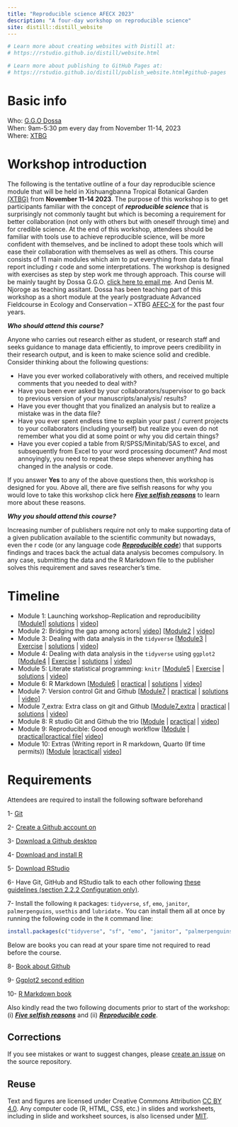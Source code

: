 ```yaml
---
title: "Reproducible science AFECX 2023"
description: "A four-day workshop on reproducible science"
site: distill::distill_website
---
```


```r
# Learn more about creating websites with Distill at:
# https://rstudio.github.io/distill/website.html

# Learn more about publishing to GitHub Pages at:
# https://rstudio.github.io/distill/publish_website.html#github-pages

```

# Basic info

Who: [G.G.O Dossa](https://dossag.github.io/)  
When: 9am-5:30 pm every day from November 11-14, 2023  
Where: [XTBG](http://english.xtbg.cas.cn/)  
<!-- Syllabus: [click here](syllabus.html)   -->
<!-- Upcoming Modules and assignments: [click here](schedule.html)   -->

# Workshop introduction

The following is the tentative outline of a four day reproducible science module that will be held in Xishuangbanna Tropical Botanical Garden [(XTBG)](http://english.xtbg.cas.cn/) from **November 11-14 2023**. The purpose of this workshop is to get participants familiar with the concept of ***reproducible science*** that is surprisingly not commonly taught but which is becoming a requirement for better collaboration (not only with others but with oneself through time) and for credible science. At the end of this workshop, attendees should be familiar with tools use to achieve reproducible science, will be more confident with themselves, and be inclined to adopt these tools which will ease their collaboration with themselves as well as others. This course consists of 11 main modules which aim to put everything from data to final report including r code and some interpretations. The workshop is designed with exercises as step by step work me through approach. This course will be mainly taught by Dossa G.G.O. [click here to email me](mailto:dossa@xtbg.org.cn). And Denis M. Njoroge as teaching assitant. Dossa has been teaching part of this workshop as a short module at the yearly postgraduate Advanced Fieldcourse in Ecology and Conservation -- XTBG [AFEC-X](https://www.pfs-tropasia.org/) for the past four years.

***Who should attend this course?***

Anyone who carries out research either as student, or research staff and seeks guidance to manage data efficiently, to improve peers credibility in their research output, and is keen to make science solid and credible. Consider thinking about the following questions:

-   Have you ever worked collaboratively with others, and received multiple comments that you needed to deal with?
-   Have you been ever asked by your collaborators/supervisor to go back to previous version of your manuscripts/analysis/ results?
-   Have you ever thought that you finalized an analysis but to realize a mistake was in the data file?
-   Have you ever spent endless time to explain your past / current projects to your collaborators (including yourself) but realize you even do not remember what you did at some point or why you did certain things?
-   Have you ever copied a table from R/SPSS/Minitab/SAS to excel, and subsequently from Excel to your word processing document? And most annoyingly, you need to repeat these steps whenever anything has changed in the analysis or code.


If you answer **Yes** to any of the above questions then, this workshop is designed for you. Above all, there are five selfish reasons for why you would love to take this workshop click here [***Five selfish reasons***](https://genomebiology.biomedcentral.com/articles/10.1186/s13059-015-0850-7) to learn more about these reasons.

***Why you should attend this course?***

Increasing number of publishers require not only to make supporting data of a given publication available to the scientific community but nowadays, even the r code (or any language code [***Reproducible code***](https://www.britishecologicalsociety.org/wp-content/uploads/2019/06/BES-Guide-Reproducible-Code-2019.pdf)) that supports findings and traces back the actual data analysis becomes compulsory. In any case, submitting the data and the R Markdown file to the publisher solves this requirement and saves researcher's time.


# Timeline

* Module 1: Launching workshop-Replication and reproducibility [[Module1](slides/Module1_introduction.html)| [solutions]() | [video]()]
* Module 2: Bridging the gap among actors| [video]()] [[Module2](slides/Module2_Bridging_the_gap_among_actors.html) | [video]()]
* Module 3: Dealing with data analysis in the `tidyverse` [[Module3](slides/Module3_Dealing_with_data_analysis.html) | [Exercise](practicals/1_datamanipulation.html) | [solutions](practicals/1_datamanipulation_solution.html) | [video]()]
* Module 4: Dealing with data analysis in the `tidyverse` using `ggplot2` [[Module4](slides/Module4_Data_visualization_ggplot2.html) | [Exercise](practicals/2_datavisualisation.html) | [solutions](practicals/2_datavisualisation_solution.html) | [video]()]
* Module 5: Literate statistical programming: `knitr` [[Module5](slides/Module5_Literate_statistical_programming_knitr.html) | [Exercise]() | [solutions]() | [video]()]
* Module 6: R Markdown [[Module6](slides/Module6_markdown.html) | [practical](practicals/3_rmarkdown.html) | [solutions](practicals/3_rmarkdownsolution.html) | [video]()]
* Module 7: Version control Git and Github [[Module7]() | [practical]() | [solutions]() | [video]()]
* Module 7_extra: Extra class on git and Github [[Module7_extra]() | [practical](slides/Module7_extra.pdf) | [solutions]() | [video]()]
* Module 8: R studio Git and Github the trio [[Module](slides/Module-8-R-Git-and-Github-the-trio.html) | [practical]() | [video]()]
* Module 9: Reproducible: Good enough workflow [[Module](slides/Module-9-Workflow-for-reproducible-work.html) | [practical](practicals/Good_enough_workflow_Exercise.pdf)|[practical file](practicals/bbmroData.csv)| [video]()]
* Module 10: Extras (Writing report in R markdown, Quarto (If time permits)) [[Module](practicals/writing-report-excercise.html) |[practical](practicals/writing-report-excercise_solution.html)| [video](https://www.youtube.com/watch?v=y5VcxMOnj3M)]

# Requirements

Attendees are required to install the following software beforehand

1-	[Git](https://git-scm.com/downloads)

2-	[Create a Github account on](https://github.com/)

3-	[Download a Github desktop](https://desktop.github.com/)

4-	[Download and install R](https://cran.r-project.org/)

5-	[Download RStudio](https://www.rstudio.com/products/rstudio/download/)

6- Have Git, GitHub and RStudio talk to each other following [these guidelines (section 2.2.2 Configuration only)](https://inbo.github.io/git-course/course_rstudio.html#222_configuration).

7- Install the following `R` packages: `tidyverse`, `sf`, `emo`, `janitor`, `palmerpenguins`, `usethis` and `lubridate.` You can install them all at once by running the following code in the `R` command line:

```r
install.packages(c("tidyverse", "sf", "emo", "janitor", "palmerpenguins", "usethis", "lubridate"))
```

Below are books you can read at your spare time not required to read before the course.


8-	[Book about  Github](https://orchid00.github.io/actions_sandbox/)

9-	[Ggplot2 second edition](https://r-graphics.org/)

10-	[R Markdown book](https://bookdown.org/yihui/rmarkdown-cookbook/)

Also kindly read the two following documents prior to start of the workshop: (i) [***Five selfish reasons***](https://genomebiology.biomedcentral.com/articles/10.1186/s13059-015-0850-7) and (ii) [***Reproducible code***](https://www.britishecologicalsociety.org/wp-content/uploads/2019/06/BES-Guide-Reproducible-Code-2019.pdf).




## Corrections {.appendix}

If you see mistakes or want to suggest changes, please [create an issue](https://dossag.github.io/reproducible-science-AFEC-X-2023/) on the source repository.

## Reuse {.appendix}

Text and figures are licensed under Creative Commons Attribution [CC BY 4.0](https://creativecommons.org/licenses/by/4.0/). Any computer code (R, HTML, CSS, etc.) in slides and worksheets, including in slide and worksheet sources, is also licensed under [MIT](https://dossag.github.io/reproducible-science-XTBG-2022/blob/master/LICENSE.md). 
